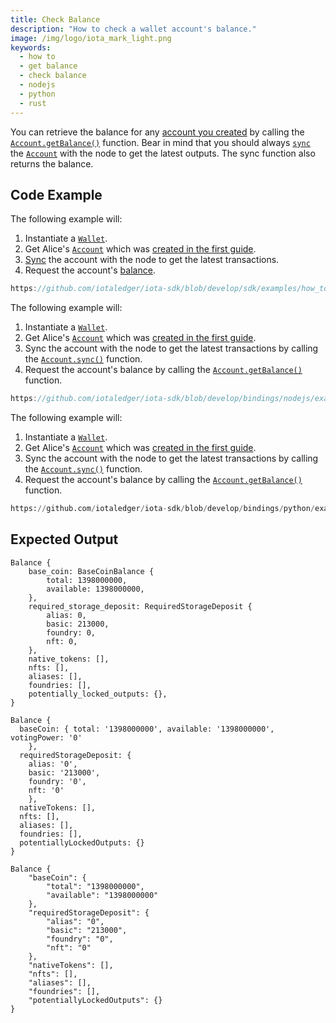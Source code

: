 ```yaml
---
title: Check Balance
description: "How to check a wallet account's balance."
image: /img/logo/iota_mark_light.png
keywords:
  - how to
  - get balance
  - check balance
  - nodejs
  - python
  - rust
---
```



You can retrieve the balance for any [account you created](./create-account.mdx) by calling the
[`Account.getBalance()`](../../references/nodejs/classes/Account/#getbalance) function. Bear in mind that you should
always [`sync`](references/nodejs/classes/Account/#sync) the [`Account`](../../references/nodejs/classes/Account/)
with the node to get the latest outputs. The sync function also returns the balance.

<TipFaucet />

## Code Example

<Tabs groupId="language" queryString>
<TabItem value="rust" label="Rust">

The following example will:

1. Instantiate a [`Wallet`](https://docs.rs/iota-sdk/latest/iota_sdk/wallet/core/struct.Wallet.html).
2. Get Alice's [`Account`](https://docs.rs/iota-sdk/latest/iota_sdk/wallet/account/struct.Account.html) which was
   [created in the first guide](./create-account.mdx).
3. [Sync](https://docs.rs/iota-sdk/latest/iota_sdk/wallet/account/struct.Account.html#method.sync) the account with the node to get the latest transactions.
4. Request the account's [balance](https://docs.rs/iota-sdk/latest/iota_sdk/wallet/account/struct.Account.html#method.balance).

```rust reference
https://github.com/iotaledger/iota-sdk/blob/develop/sdk/examples/how_tos/accounts_and_addresses/check_balance.rs
```

</TabItem>
<TabItem value="typescript-node" label="Typescript (Node.js)">

The following example will:

1. Instantiate a [`Wallet`](../../references/nodejs/classes/Wallet).
2. Get Alice's [`Account`](../../references/nodejs/classes/Account) which was
   [created in the first guide](./create-account.mdx).
3. Sync the account with the node to get the latest transactions by calling the [`Account.sync()`](../../references/nodejs/classes/Account/#sync)
   function.
4. Request the account's balance by calling the [`Account.getBalance()`](../../references/nodejs/classes/Account/#getbalance)
   function.

```typescript reference
https://github.com/iotaledger/iota-sdk/blob/develop/bindings/nodejs/examples/how_tos/accounts_and_addresses/check-balance.ts
```

</TabItem>
<TabItem value="python" label="Python">

The following example will:

1. Instantiate a [`Wallet`](../../references/python/iota_sdk/wallet/).
2. Get Alice's [`Account`](../../references/python/iota_sdk/wallet/account/) which was
   [created in the first guide](./create-account.mdx).
3. Sync the account with the node to get the latest transactions by calling the [`Account.sync()`](../../references/python/iota_sdk/wallet/account/#sync)
   function.
4. Request the account's balance by calling the [`Account.getBalance()`](../../references/python/iota_sdk/wallet/account/#get_balance)
   function.

```python reference
https://github.com/iotaledger/iota-sdk/blob/develop/bindings/python/examples/how_tos/accounts_and_addresses/check_balance.py
```

</TabItem>
</Tabs>

## Expected Output

<Tabs groupId="language" queryString>
<TabItem value="rust" label="Rust">

```plaintext
Balance {
    base_coin: BaseCoinBalance {
        total: 1398000000,
        available: 1398000000,
    },
    required_storage_deposit: RequiredStorageDeposit {
        alias: 0,
        basic: 213000,
        foundry: 0,
        nft: 0,
    },
    native_tokens: [],
    nfts: [],
    aliases: [],
    foundries: [],
    potentially_locked_outputs: {},
}
```

</TabItem>
<TabItem value="typescript-node" label="Typescript (Node.js)">

```plaintext
Balance {
  baseCoin: { total: '1398000000', available: '1398000000', votingPower: '0'
    },
  requiredStorageDeposit: {
    alias: '0',
    basic: '213000',
    foundry: '0',
    nft: '0'
    },
  nativeTokens: [],
  nfts: [],
  aliases: [],
  foundries: [],
  potentiallyLockedOutputs: {}
}
```

</TabItem>
<TabItem value="python" label="Python">

```plaintext
Balance {
    "baseCoin": {
        "total": "1398000000",
        "available": "1398000000"
    },
    "requiredStorageDeposit": {
        "alias": "0",
        "basic": "213000",
        "foundry": "0",
        "nft": "0"
    },
    "nativeTokens": [],
    "nfts": [],
    "aliases": [],
    "foundries": [],
    "potentiallyLockedOutputs": {}
}
```

</TabItem>
</Tabs>

